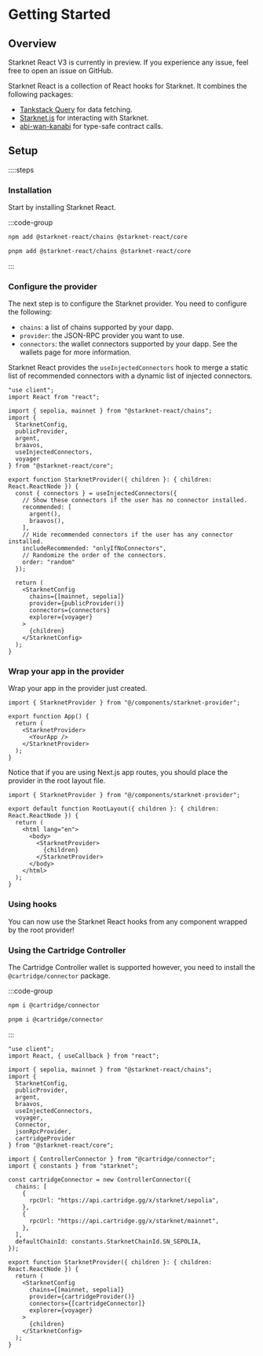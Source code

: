 

# Getting Started

## Overview

<Callout type="warning">
Starknet React V3 is currently in preview. If you experience any issue, feel
free to open an issue on GitHub.
</Callout>

Starknet React is a collection of React hooks for Starknet. It combines the following packages:

- [Tankstack Query](https://tanstack.com/query/latest) for data fetching.
- [Starknet.js](https://www.starknetjs.com/) for interacting with Starknet.
- [abi-wan-kanabi](https://github.com/keep-starknet-strange/abi-wan-kanabi) for type-safe contract calls.


## Setup

::::steps

### Installation

Start by installing Starknet React.

:::code-group

```bash [npm]
npm add @starknet-react/chains @starknet-react/core
```

```bash [pnpm]
pnpm add @starknet-react/chains @starknet-react/core
```

:::

### Configure the provider

The next step is to configure the Starknet provider. You need to configure the
following:

* `chains`: a list of chains supported by your dapp.
* `provider`: the JSON-RPC provider you want to use.
* `connectors`: the wallet connectors supported by your dapp. See the wallets page for more information.

Starknet React provides the `useInjectedConnectors` hook to merge a static list
of recommended connectors with a dynamic list of injected connectors.

```tsx [components/starknet-provider.tsx]
"use client";
import React from "react";

import { sepolia, mainnet } from "@starknet-react/chains";
import {
  StarknetConfig,
  publicProvider,
  argent,
  braavos,
  useInjectedConnectors,
  voyager
} from "@starknet-react/core";

export function StarknetProvider({ children }: { children: React.ReactNode }) {
  const { connectors } = useInjectedConnectors({
    // Show these connectors if the user has no connector installed.
    recommended: [
      argent(),
      braavos(),
    ],
    // Hide recommended connectors if the user has any connector installed.
    includeRecommended: "onlyIfNoConnectors",
    // Randomize the order of the connectors.
    order: "random"
  });

  return (
    <StarknetConfig
      chains={[mainnet, sepolia]}
      provider={publicProvider()}
      connectors={connectors}
      explorer={voyager}
    >
      {children}
    </StarknetConfig>
  );
}
```

### Wrap your app in the provider

Wrap your app in the provider just created.

```tsx [app.tsx]
import { StarknetProvider } from "@/components/starknet-provider";

export function App() {
  return (
    <StarknetProvider>
      <YourApp />
    </StarknetProvider>
  );
}
```

Notice that if you are using Next.js app routes, you should place the provider
in the root layout file.

```tsx [app/layout.tsx]
import { StarknetProvider } from "@/components/starknet-provider";

export default function RootLayout({ children }: { children: React.ReactNode }) {
  return (
    <html lang="en">
      <body>
        <StarknetProvider>
          {children}
        </StarknetProvider>
      </body>
    </html>
  );
}
```


### Using hooks

You can now use the Starknet React hooks from any component wrapped by the root
provider!

### Using the Cartridge Controller

The Cartridge Controller wallet is supported however, you need to install the
`@cartridge/connector` package.

:::code-group

```bash [npm]
npm i @cartridge/connector
```

```bash [pnpm]
pnpm i @cartridge/connector
```

:::

```tsx twoslash
"use client";
import React, { useCallback } from "react";

import { sepolia, mainnet } from "@starknet-react/chains";
import {
  StarknetConfig,
  publicProvider,
  argent,
  braavos,
  useInjectedConnectors,
  voyager,
  Connector,
  jsonRpcProvider,
  cartridgeProvider
} from "@starknet-react/core";

import { ControllerConnector } from "@cartridge/connector";
import { constants } from "starknet";

const cartridgeConnector = new ControllerConnector({
  chains: [
    {
      rpcUrl: "https://api.cartridge.gg/x/starknet/sepolia",
    },
    {
      rpcUrl: "https://api.cartridge.gg/x/starknet/mainnet",
    },
  ],
  defaultChainId: constants.StarknetChainId.SN_SEPOLIA,
});

export function StarknetProvider({ children }: { children: React.ReactNode }) {
  return (
    <StarknetConfig
      chains={[mainnet, sepolia]}
      provider={cartridgeProvider()}
      connectors={[cartridgeConnector]}
      explorer={voyager}
    >
      {children}
    </StarknetConfig>
  );
}
```
